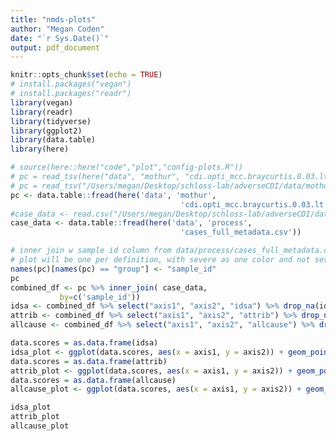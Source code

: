 ```yaml
---
title: "nmds-plots"
author: "Megan Coden"
date: "`r Sys.Date()`"
output: pdf_document
---
```


```r
knitr::opts_chunk$set(echo = TRUE)
# install.packages("vegan")
# install.packages("readr")
library(vegan)
library(readr)
library(tidyverse)
library(ggplot2)
library(data.table)
library(here)
```

```r
# source(here::here("code","plot","config-plots.R"))
# pc = read_tsv(here("data", "mothur", "cdi.opti_mcc.braycurtis.0.03.lt.ave.nmds.axes")
# pc = read_tsv("/Users/megan/Desktop/schloss-lab/adverseCDI/data/mothur/cdi.opti_mcc.braycurtis.0.03.lt.ave.nmds.axes")
pc <- data.table::fread(here('data', 'mothur',
                                      'cdi.opti_mcc.braycurtis.0.03.lt.ave.nmds.axes'))
#case_data <- read.csv("/Users/megan/Desktop/schloss-lab/adverseCDI/data/process/cases_full_metadata.csv")
case_data <- data.table::fread(here('data', 'process',
                                      'cases_full_metadata.csv'))
```

```r
# inner join w sample id column from data/process/cases_full_metadata.csv
# plot will be one per definition, with severe as one color and not severe as other
names(pc)[names(pc) == "group"] <- "sample_id"
pc
combined_df <- pc %>% inner_join( case_data, 
           by=c('sample_id'))
idsa <- combined_df %>% select("axis1", "axis2", "idsa") %>% drop_na(idsa)
attrib <- combined_df %>% select("axis1", "axis2", "attrib") %>% drop_na(attrib)
allcause <- combined_df %>% select("axis1", "axis2", "allcause") %>% drop_na(allcause)

```




```r
data.scores = as.data.frame(idsa)
idsa_plot <- ggplot(data.scores, aes(x = axis1, y = axis2)) + geom_point(aes(color = idsa))
data.scores = as.data.frame(attrib)
attrib_plot <- ggplot(data.scores, aes(x = axis1, y = axis2)) + geom_point(aes(color = attrib))
data.scores = as.data.frame(allcause)
allcause_plot <- ggplot(data.scores, aes(x = axis1, y = axis2)) + geom_point(aes(color = allcause))

idsa_plot
attrib_plot
allcause_plot

```
